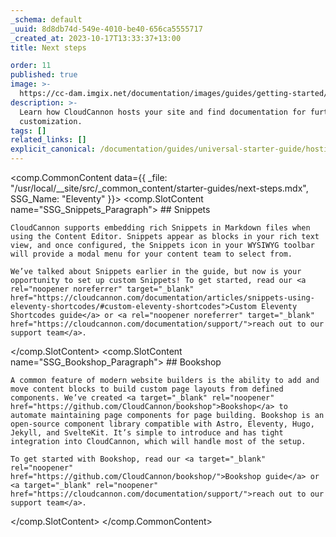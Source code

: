 ```yaml
---
_schema: default
_uuid: 8d8db74d-549e-4010-be40-656ca5555717
_created_at: 2023-10-17T13:33:37+13:00
title: Next steps

order: 11
published: true
image: >-
  https://cc-dam.imgix.net/documentation/images/guides/getting-started/guide-thumbnails/CloudCannon-Getting-Started-Thumbnail-Eleventy.png
description: >-
  Learn how CloudCannon hosts your site and find documentation for further site
  customization.
tags: []
related_links: []
explicit_canonical: /documentation/guides/universal-starter-guide/hosting-and-next-steps/
---
```

<comp.CommonContent data={{ _file: "/usr/local/__site/src/_common_content/starter-guides/next-steps.mdx", SSG_Name: "Eleventy" }}>
  <comp.SlotContent name="SSG_Snippets_Paragraph">
    ## Snippets

    CloudCannon supports embedding rich Snippets in Markdown files when using the Content Editor. Snippets appear as blocks in your rich text view, and once configured, the Snippets icon in your WYSIWYG toolbar will provide a modal menu for your content team to select from.

    We’ve talked about Snippets earlier in the guide, but now is your opportunity to set up custom Snippets! To get started, read our <a rel="noopener noreferrer" target="_blank" href="https://cloudcannon.com/documentation/articles/snippets-using-eleventy-shortcodes/#custom-eleventy-shortcodes">Custom Eleventy Shortcodes guide</a> or <a rel="noopener noreferrer" target="_blank" href="https://cloudcannon.com/documentation/support/">reach out to our support team</a>.
  </comp.SlotContent> <comp.SlotContent name="SSG_Bookshop_Paragraph">
    ## Bookshop

    A common feature of modern website builders is the ability to add and move content blocks to build custom page layouts from defined components. We’ve created <a target="_blank" rel="noopener" href="https://github.com/CloudCannon/bookshop">Bookshop</a> to automate maintaining page components for page building. Bookshop is an open-source component library compatible with Astro, Eleventy, Hugo, Jekyll, and SvelteKit. It’s simple to introduce and has tight integration into CloudCannon, which will handle most of the setup.

    To get started with Bookshop, read our <a target="_blank" rel="noopener" href="https://github.com/CloudCannon/bookshop/">Bookshop guide</a> or <a target="_blank" rel="noopener" href="https://cloudcannon.com/documentation/support/">reach out to our support team</a>.
  </comp.SlotContent>
</comp.CommonContent>